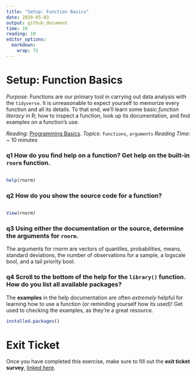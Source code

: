 ```yaml
---
title: "Setup: Function Basics"
date: 2020-05-03
output: github_document
time: 10
reading: 10
editor_options: 
  markdown: 
    wrap: 72
---
```


# Setup: Function Basics

*Purpose*: Functions are our primary tool in carrying out data analysis
with the `tidyverse`. It is unreasonable to expect yourself to memorize
every function and all its details. To that end, we'll learn some basic
*function literacy* in R; how to inspect a function, look up its
documentation, and find examples on a function's use.

*Reading*: [Programming
Basics](https://rstudio.cloud/learn/primers/1.2). *Topics*: `functions`,
`arguments` *Reading Time*: \~ 10 minutes

### **q1** How do you find help on a function? Get help on the built-in `rnorm` function.

```r

```

```r
help(rnorm)
```

### **q2** How do you show the source code for a function?

```r

```

```r
View(rnorm)
```

### **q3** Using either the documentation or the source, determine the arguments for `rnorm`.

The arguments for rnorm are vectors of quantiles, probabilities, means,
standard deviations, the number of observations for a sample, a logscale
bool, and a tail priority bool.

### **q4** Scroll to the bottom of the help for the `library()` function. How do you list all available packages?

The **examples** in the help documentation are often *extremely* helpful
for learning how to use a function (or reminding yourself how its used)!
Get used to checking the examples, as they're a great resource.

```r
installed.packages()
```

<!-- include-exit-ticket -->

# Exit Ticket

<!-- -------------------------------------------------- -->

Once you have completed this exercise, make sure to fill out the **exit
ticket survey**, [linked
here](https://docs.google.com/forms/d/e/1FAIpQLSeuq2LFIwWcm05e8-JU84A3irdEL7JkXhMq5Xtoalib36LFHw/viewform?usp=pp_url&entry.693978880=e-setup02-functions-assignment.Rmd).
